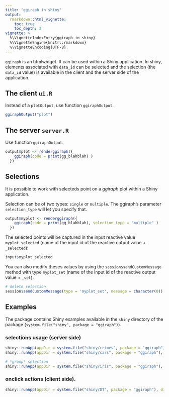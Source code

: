```yaml
---
title: "ggiraph in shiny"
output: 
  rmarkdown::html_vignette:
    toc: true 
    toc_depth: 2
vignette: >
  %\VignetteIndexEntry{ggiraph in shiny}
  %\VignetteEngine{knitr::rmarkdown}
  %\VignetteEncoding{UTF-8}
---
```


`ggiraph` is an htmlwidget. It can be used within a Shiny application. In shiny, elements associated with `data_id` can be selected and the selection (the `data_id` value) is available in the client and the server side of the application. 

## The client `ui.R`

Instead of a `plotOutput`, use function `ggiraphOutput`. 

```r
ggiraphOutput("plot")
```

## The server `server.R`

Use function `ggiraphOutput`.

```r
output$plot <- renderggiraph({
    ggiraph(code = print(gg_blahblah) )
  })
```


## Selections

It is possible to work with selecteds point on a *ggiraph* plot within a Shiny application.

Selection can be of two types: `single` or `multiple`. The ggiraph's parameter `selection_type` will let you specify that. 

```r
output$myplot <- renderggiraph({
    ggiraph(code = print(gg_blahblah), selection_type = "multiple" )
  })
```

The selected points will be captured in the input reactive value `myplot_selected` (name of the input id of the reactive output value + `_selected`):

```r
input$myplot_selected
```


You can also modify theses values by using the `session$sendCustomMessage` method with type `myplot_set` (name of the input id of the reactive output value + `_set`).

```r
# delete selection
session$sendCustomMessage(type = 'myplot_set', message = character(0))
```


## Examples

The package contains Shiny examples available in the `shiny` directory of the package (`system.file("shiny", package = "ggiraph")`).

### selections usage (server side)

```r
shiny::runApp(appDir = system.file("shiny/crimes", package = "ggiraph"), display.mode = "showcase")
shiny::runApp(appDir = system.file("shiny/cars", package = "ggiraph"), display.mode = "showcase")

# *group* selection
shiny::runApp(appDir = system.file("shiny/iris", package = "ggiraph"), display.mode = "showcase")
```

### onclick actions (client side).

```r
shiny::runApp(appDir = system.file("shiny/DT", package = "ggiraph"), display.mode = "showcase")
```



